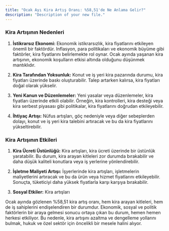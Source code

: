```yaml
---
title: "Ocak Ayı Kira Artış Oranı: %58,51'de Ne Anlama Gelir?"
description: "Description of your new file."
---
```


### Kira Artışının Nedenleri

1. **İstikrarsız Ekonomi:** Ekonomik istikrarsızlık, kira fiyatlarını etkileyen önemli bir faktördür. Inflasyon, para politikaları ve ekonomik büyüme gibi faktörler, kira fiyatlarını belirlemekte rol oynar. Ocak ayında yaşanan kira artışının, ekonomik koşulların etkisi altında olduğunu düşünmek mantıklıdır.

2. **Kira Tarafından Yoksunluk:** Konut ve iş yeri kira pazarında durumu, kira fiyatları üzerinde baskı oluşturabilir. Talep artarken kalırsa, kira fiyatları doğal olarak yükselir.

3. **Yeni Kanun ve Düzenlemeler:** Yeni yasalar veya düzenlemeler, kira fiyatları üzerinde etkili olabilir. Örneğin, kira kontrolleri, kira desteği veya kira serbest piyasası gibi politikalar, kira fiyatlarını doğrudan etkileyebilir.

4. **İhtiyaç Artışı:** Nüfus artışları, göç nedeniyle veya diğer sebeplerden dolayı, konut ve iş yeri kira talebini artıracak ve bu da kira fiyatlarını yükseltirebilir.

### Kira Artışının Etkileri

1. **Kira Ücreti Üstünlüğü:** Kira artışları, kira ücreti üzerinde bir üstünlük yaratabilir. Bu durum, kira arayan kitleleri zor durumda bırakabilir ve daha düşük kaliteli konutlara veya iş yerlerine yönlendirebilir.

2. **İşletme Maliyeti Artışı:** İşyerlerinde kira artışları, işletmelerin maliyetlerini artıracak ve bu da ürün veya hizmet fiyatlarını etkileyebilir. Sonuçta, tüketiciyi daha yüksek fiyatlarla karşı karşıya bırakabilir.

3. **Sosyal Etkiler:** Kira artışları

Ocak ayında gözlenen %58,51 kira artış oranı, hem kira arayan kitleleri, hem de iş sahiplerini endişelendiren bir durumdur. Ekonomik, sosyal ve politik faktörlerin bir araya gelmesi sonucu ortaya çıkan bu durum, hemen hemen herkesi etkiliyor. Bu nedenle, kira artışını azaltma ve dengelleme yollarını bulmak, hukuk ve özel sektör için öncelikli bir mesele halini alıyor.